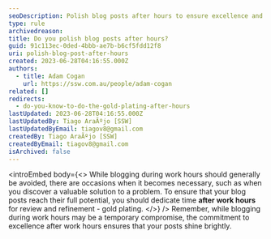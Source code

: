 ```yaml
---
seoDescription: Polish blog posts after hours to ensure excellence and reach their full potential.
type: rule
archivedreason:
title: Do you polish blog posts after hours?
guid: 91c113ec-0ded-4bbb-ae7b-b6cf5fdd12f8
uri: polish-blog-post-after-hours
created: 2023-06-28T04:16:55.000Z
authors:
  - title: Adam Cogan
    url: https://ssw.com.au/people/adam-cogan
related: []
redirects:
  - do-you-know-to-do-the-gold-plating-after-hours
lastUpdated: 2023-06-28T04:16:55.000Z
lastUpdatedBy: Tiago AraÃºjo [SSW]
lastUpdatedByEmail: tiagov8@gmail.com
createdBy: Tiago AraÃºjo [SSW]
createdByEmail: tiagov8@gmail.com
isArchived: false
---
```


<introEmbed
  body={<>
While blogging during work hours should generally be avoided, there are occasions when it becomes necessary, such as when you discover a valuable solution to a problem. To ensure that your blog posts reach their full potential, you should dedicate time **after work hours** for review and refinement - gold plating.
  </>}
/>
Remember, while blogging during work hours may be a temporary compromise, the commitment to excellence after work hours ensures that your posts shine brightly.
